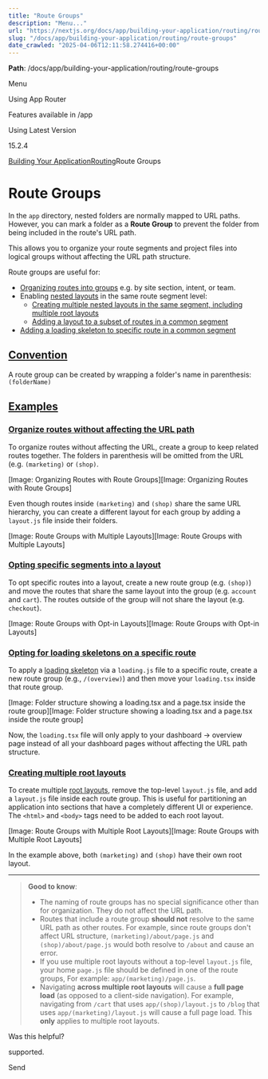 ---
title: "Route Groups"
description: "Menu..."
url: "https://nextjs.org/docs/app/building-your-application/routing/route-groups"
slug: "/docs/app/building-your-application/routing/route-groups"
date_crawled: "2025-04-06T12:11:58.274416+00:00"
---

**Path**: /docs/app/building-your-application/routing/route-groups

Menu

Using App Router

Features available in /app

Using Latest Version

15.2.4

[Building Your Application](/docs/app/building-your-application)[Routing](/docs/app/building-your-application/routing)Route Groups

# Route Groups

In the `app` directory, nested folders are normally mapped to URL paths. However, you can mark a folder as a **Route Group** to prevent the folder from being included in the route's URL path.

This allows you to organize your route segments and project files into logical groups without affecting the URL path structure.

Route groups are useful for:

* [Organizing routes into groups](#organize-routes-without-affecting-the-url-path) e.g. by site section, intent, or team.
* Enabling [nested layouts](/docs/app/building-your-application/routing/layouts-and-templates) in the same route segment level:
  + [Creating multiple nested layouts in the same segment, including multiple root layouts](#creating-multiple-root-layouts)
  + [Adding a layout to a subset of routes in a common segment](#opting-specific-segments-into-a-layout)
* [Adding a loading skeleton to specific route in a common segment](#opting-for-loading-skeletons-on-a-specific-route)

## [Convention](#convention)

A route group can be created by wrapping a folder's name in parenthesis: `(folderName)`

## [Examples](#examples)

### [Organize routes without affecting the URL path](#organize-routes-without-affecting-the-url-path)

To organize routes without affecting the URL, create a group to keep related routes together. The folders in parenthesis will be omitted from the URL (e.g. `(marketing)` or `(shop)`.

[Image: Organizing Routes with Route Groups][Image: Organizing Routes with Route Groups]

Even though routes inside `(marketing)` and `(shop)` share the same URL hierarchy, you can create a different layout for each group by adding a `layout.js` file inside their folders.

[Image: Route Groups with Multiple Layouts][Image: Route Groups with Multiple Layouts]

### [Opting specific segments into a layout](#opting-specific-segments-into-a-layout)

To opt specific routes into a layout, create a new route group (e.g. `(shop)`) and move the routes that share the same layout into the group (e.g. `account` and `cart`). The routes outside of the group will not share the layout (e.g. `checkout`).

[Image: Route Groups with Opt-in Layouts][Image: Route Groups with Opt-in Layouts]

### [Opting for loading skeletons on a specific route](#opting-for-loading-skeletons-on-a-specific-route)

To apply a [loading skeleton](/docs/app/building-your-application/routing/loading-ui-and-streaming) via a `loading.js` file to a specific route, create a new route group (e.g., `/(overview)`) and then move your `loading.tsx` inside that route group.

[Image: Folder structure showing a loading.tsx and a page.tsx inside the route group][Image: Folder structure showing a loading.tsx and a page.tsx inside the route group]

Now, the `loading.tsx` file will only apply to your dashboard → overview page instead of all your dashboard pages without affecting the URL path structure.

### [Creating multiple root layouts](#creating-multiple-root-layouts)

To create multiple [root layouts](/docs/app/building-your-application/routing/layouts-and-templates#root-layout-required), remove the top-level `layout.js` file, and add a `layout.js` file inside each route group. This is useful for partitioning an application into sections that have a completely different UI or experience. The `<html>` and `<body>` tags need to be added to each root layout.

[Image: Route Groups with Multiple Root Layouts][Image: Route Groups with Multiple Root Layouts]

In the example above, both `(marketing)` and `(shop)` have their own root layout.

---

> **Good to know**:
>
> * The naming of route groups has no special significance other than for organization. They do not affect the URL path.
> * Routes that include a route group **should not** resolve to the same URL path as other routes. For example, since route groups don't affect URL structure, `(marketing)/about/page.js` and `(shop)/about/page.js` would both resolve to `/about` and cause an error.
> * If you use multiple root layouts without a top-level `layout.js` file, your home `page.js` file should be defined in one of the route groups, For example: `app/(marketing)/page.js`.
> * Navigating **across multiple root layouts** will cause a **full page load** (as opposed to a client-side navigation). For example, navigating from `/cart` that uses `app/(shop)/layout.js` to `/blog` that uses `app/(marketing)/layout.js` will cause a full page load. This **only** applies to multiple root layouts.

Was this helpful?

supported.

Send